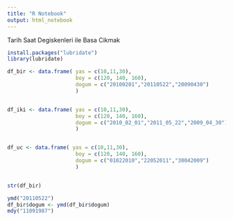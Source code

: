 ---
title: "R Notebook"
output: html_notebook
---


Tarih Saat Degiskenleri ile Basa Cikmak
```{r}
install.packages("lubridate")
library(lubridate)

df_bir <- data.frame( yas = c(10,11,30),
                      boy = c(120, 140, 160),
                      dogum = c("20100201","20110522","20090430")
                      )


df_iki <- data.frame( yas = c(10,11,30),
                      boy = c(120, 140, 160),
                      dogum = c("2010_02_01","2011_05_22","2009_04_30")
                      )


df_uc <- data.frame( yas = c(10,11,30),
                      boy = c(120, 140, 160),
                      dogum = c("01022010","22052011","30042009")
                      )


str(df_bir)

ymd("20110522")
df_bir$dogum <- ymd(df_bir$dogum)
mdy("11091987")




```























